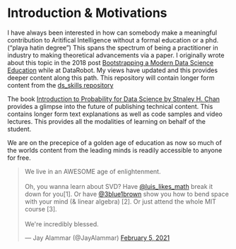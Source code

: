 # Introduction & Motivations

I have always been interested in how can somebody make a meaningful contribution to Aritifical Intelligence without a formal education or a phd. ("playa hatin degree") This spans the spectrum of being a practitioner in industry to making theoretical advancements via a paper. I originally wrote about this topic in the 2018 post [Bootstrapping a Modern Data Science Education](https://www.datarobot.com/blog/booststrapping-a-modern-datascience-education/) while at DataRobot. My views have updated and this provides deeper content along this path. This repository will contain longer form content from the [ds_skills repository](https://github.com/iveksl2/ds_skills) 

The book [Introduction to Probability for Data Science by Stnaley H. Chan](https://probability4datascience.com/) provides a glimpse into the future of publishing technical content. This contains longer form text explanations as well as code samples and video lectures. This provides all the modalities of learning on behalf of the student.

We are on the precepice of a golden age of education as now so much of the worlds content from the leading minds is readily accessible to anyone for free. 

<blockquote class="twitter-tweet"><p lang="en" dir="ltr">We live in an AWESOME age of enlightenment. <br><br>Oh, you wanna learn about SVD? Have <a href="https://twitter.com/luis_likes_math?ref_src=twsrc%5Etfw">@luis_likes_math</a> break it down for you[1]. Or have <a href="https://twitter.com/3blue1brown?ref_src=twsrc%5Etfw">@3blue1brown</a> show you how to bend space with your mind (&amp; linear algebra) [2]. Or just attend the whole MIT course [3].<br><br>We&#39;re incredibly blessed.</p>&mdash; Jay Alammar (@JayAlammar) <a href="https://twitter.com/JayAlammar/status/1357704242371395585?ref_src=twsrc%5Etfw">February 5, 2021</a></blockquote> <script async src="https://platform.twitter.com/widgets.js" charset="utf-8"></script>